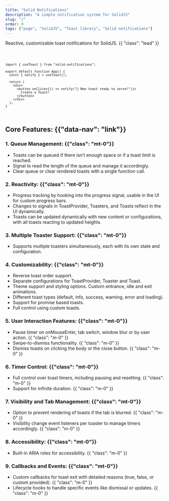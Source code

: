 ```yaml
---
title: "Solid Notifications"
description: "A simple notification system for SolidJS"
slug: "/"
order: 0
tags: ["page", "SolidJS", "Toast library", "Solid notifications"]
---
```



<Title>Solid Notifications</Title>

<Hero />

<Toasters />
<CoreFeatures feature="intro-button" />

Reactive, customizable toast notifications for SolidJS. {{ "class": "lead" }}

<Code lang="tsx">

```tsx
import { useToast } from "solid-notifications";

export default function App() {
  const { notify } = useToast();

  return (
    <div>
      <button onClick={() => notify("🚀 New toast ready to serve!")}>
        Create a Toast!
      </button>
    </div>
  );
}
```

</Code>

## Core Features: {{"data-nav": "link"}}

### 1. Queue Management: {{"class": "mt-0"}}

- Toasts can be queued if there isn’t enough space or if a toast limit is reached.
- Signal to read the length of the queue and manage it accordingly.
- Clear queue or clear rendered toasts with a single function call.

<CoreFeatures feature="queue-showcase" />

### 2. Reactivity: {{"class": "mt-0"}}

- Progress tracking by hooking into the progress signal, usable in the UI for custom progress bars.
- Changes to signals in ToastProvider, Toasters, and Toasts reflect in the UI dynamically.
- Toasts can be updated dynamically with new content or configurations, with all toasts reacting to updated heights.

<CoreFeatures feature="progress-showcase" />

### 3. Multiple Toaster Support: {{"class": "mt-0"}}

- Supports multiple toasters simultaneously, each with its own state and configuration.

<CoreFeatures feature="multiple-toasters-showcase" />

### 4. Customizability: {{"class": "mt-0"}}

- Reverse toast order support.
- Separate configurations for ToastProvider, Toaster and Toast.
- Theme support and styling options. Custom entrance, idle and exit animations.
- Different toast types (default, info, success, warning, error and loading).
- Support for promise based toasts.
- Full control using custom toasts.

<CoreFeatures feature="customizability-showcase" />

### 5. User Interaction Features: {{"class": "mt-0"}}

- Pause timer on onMouseEnter, tab switch, window blur or by user action. {{ "class": "m-0" }}
- Swipe-to-dismiss functionality. {{ "class": "m-0" }}
- Dismiss toasts on clicking the body or the close button. {{ "class": "m-0" }}

<CoreFeatures feature="interaction-showcase" />

### 6. Timer Control: {{"class": "mt-0"}}

- Full control over toast timers, including pausing and resetting. {{ "class": "m-0" }}
- Support for infinite duration. {{ "class": "m-0" }}

<CoreFeatures feature="timer-showcase" />

### 7. Visibility and Tab Management: {{"class": "mt-0"}}

- Option to prevent rendering of toasts if the tab is blurred. {{ "class": "m-0" }}
- Visibility change event listeners per toaster to manage timers accordingly. {{ "class": "m-0" }}

### 8. Accessibility: {{"class": "mt-0"}}

- Built-in ARIA roles for accessibility. {{ "class": "m-0" }}

### 9. Callbacks and Events: {{"class": "mt-0"}}

- Custom callbacks for toast exit with detailed reasons (true, false, or custom provided). {{ "class": "m-0" }}
- Lifecycle hooks to handle specific events like dismissal or updates. {{ "class": "m-0" }}
